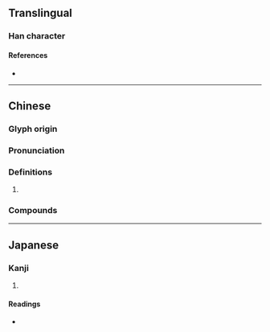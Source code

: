 {{character info/new}}
==Translingual==

===Han character===
{{Han char|rn=27|rad=厂|as=05|sn=7|four=71211|canj=MOS|ids=⿸厂乍}}

====References====
* {{Han ref|kx=0161.010|dkj=02919|hdz=10070.040|uh=538F|ud=21391|bh=CA75|bd=51829}}

----

==Chinese==
{{zh-forms}}

===Glyph origin===
{{Han etym}}

===Pronunciation===
{{zh-pron
|m=zhǎ
|c=zaa3
|mc=y
|oc=y
|cat=
}}

===Definitions===
{{zh-hanzi}}

# {{rfdef|zh}}

===Compounds===
{{zh-der|厏厊}}

----

==Japanese==

===Kanji===
{{ja-kanji|grade=|rs=厂05}}

# {{rfdef|ja|sort=厂05}}

====Readings====
* {{ja-readings|on=[[さ]] (sa), [[しゃ]] (sha), [[さく]] (saku), [[しょう]] (shō)|kun=[[くいちがう]] (kuichigau), [[せまい]] (semai)}}